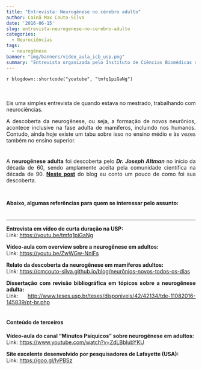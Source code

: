 ```yaml
---
title: "Entrevista: Neurogênese no cérebro adulto"
author: Cainã Max Couto-Silva
date: '2016-06-15'
slug: entrevista-neurogenese-no-cerebro-adulto
categories:
  - Neurociências
tags:
  - neurogênese
banner: "img/banners/video_aula_icb_usp.png"
summary: "Entrevista organizada pelo Instituto de Ciências Biomédicas da USP, e referências para o estudo da neurogênese adulta em mamíferos."
---
```


<meta property="og:image" content="https://cmcouto-silva.github.io/img/banners/video_aula_icb_usp.png" />

<style>
body {
text-align: justify
}
</style>

`r blogdown::shortcode("youtube", "tmfq1piGaNg")`

<br><br>
Eis uma simples entrevista de quando estava no mestrado, trabalhando com neurociências.

A descoberta da neurogênese, ou seja, a formação de novos neurônios, acontece inclusive na fase adulta de mamíferos, incluindo nos humanos. Contudo, ainda hoje existe um tabu sobre isso no ensino médio e às vezes também no ensino superior.

<div style="blackground-color:#e5e5e5; padding:10px 0px 10px 0px;">
A **neurogênese adulta** foi descoberta pelo **_Dr. Joseph Altman_** no início da década de 60, sendo amplamente aceita pela comunidade científica na década de 90. [**Neste post**](https://cmcouto-silva.github.io/blog/neuronios-novos-todos-os-dias) do blog eu conto um pouco de como foi sua descoberta.
</div>

#### Abaixo, algumas referências para quem se interessar pelo assunto: <br><br>

---

**Entrevista em vídeo de curta duração na USP:**  
Link: <a href ="https://youtu.be/tmfq1piGaNg" target="_blank">https://youtu.be/tmfq1piGaNg</a>

**Vídeo-aula com overview sobre a neurogênese em adultos:**  
Link: <a href ="https://youtu.be/ZwWGw-NnlFs" target="_blank">https://youtu.be/ZwWGw-NnlFs</a>

**Relato da descoberta da neurogênese em mamíferos adultos:**  
Link: <a href ="https://cmcouto-silva.github.io/blog/neurônios-novos-todos-os-dias" target="_blank">https://cmcouto-silva.github.io/blog/neurônios-novos-todos-os-dias</a>

**Dissertação com revisão bibliográfica em tópicos sobre a neurogênese adulta:**  
Link: <a href ="http://www.teses.usp.br/teses/disponiveis/42/42134/tde-11082016-145839/pt-br.php" target="_blank">http://www.teses.usp.br/teses/disponiveis/42/42134/tde-11082016-145839/pt-br.php</a><br /><br>

#### Conteúdo de terceiros

**Vídeo-aula do canal “Minutos Psíquicos” sobre neurogênese em adultos:**  
Link: <a href ="https://www.youtube.com/watch?v=ZdLBblubYKU" target="_blank">https://www.youtube.com/watch?v=ZdLBblubYKU</a>

**Site excelente desenvolvido por pesquisadores de Lafayette (USA):**  
Link: <a href ="https://goo.gl/IvPBSz" target="_blank">https://goo.gl/IvPBSz</a>

